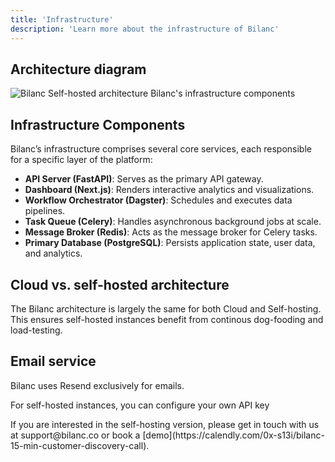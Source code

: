 ```yaml
---
title: 'Infrastructure'
description: 'Learn more about the infrastructure of Bilanc'
---
```


## Architecture diagram
<img
  className="hidden dark:block"
  src="/images/self-hosted-architecture.png"
  alt="Bilanc Self-hosted architecture"
/>
Bilanc's infrastructure components

## Infrastructure Components

Bilanc’s infrastructure comprises several core services, each responsible for a specific layer of the platform:

- **API Server (FastAPI)**: Serves as the primary API gateway.  
- **Dashboard (Next.js)**: Renders interactive analytics and visualizations.  
- **Workflow Orchestrator (Dagster)**: Schedules and executes data pipelines.  
- **Task Queue (Celery)**: Handles asynchronous background jobs at scale.  
- **Message Broker (Redis)**: Acts as the message broker for Celery tasks.  
- **Primary Database (PostgreSQL)**: Persists application state, user data, and analytics.

## Cloud vs. self-hosted architecture

The Bilanc architecture is largely the same for both Cloud and Self-hosting. This ensures self-hosted instances benefit from continous dog-fooding and load-testing.

## Email service

Bilanc uses Resend exclusively for emails.

For self-hosted instances, you can configure your own API key

<Tip>
  If you are interested in the self-hosting version, please get in touch with us at support@bilanc.co or book a [demo](https://calendly.com/0x-s13i/bilanc-15-min-customer-discovery-call).
</Tip>
